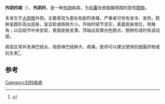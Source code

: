 {{medical}}
'''外阴疖病'''（{{lang-en|furuncle of vulva}}）、'''外阴疖'''，是一种[[外阴|外阴]]疾病，为[[毛囊|毛囊]]及皮脂腺周围的急性[[脓肿|脓肿]]。

多发生于[[大阴唇|大阴唇]]外侧。主要表现为患处有剧烈疼痛，严重者可伴有发冷、发热，脓肿呈圆形高出皮肤，呈豆粒或核桃大小。开始时结节坚实，表面皮肤发红，有触角；以后结节中央变软，表面皮肤变薄，顶端出现黄白色脓点，脓肿形成时有波动感。

病变区常并发淋巴结炎，局部淋巴结肿大、疼痛。医师可以建议使用抗细菌药物或抗生素<ref>{{cite journal|author=王丽东、刘淑红|title=外阴炎症的治疗|journal=中外健康文摘|doi=10.3969|url=http://d.wanfangdata.com.cn/periodical_zwjkwz201307271.aspx|accessdate=2014-08-23}}</ref>。

==参考==
{{reflist}}
{{医学小作品}}
{{女性盆腔和生殖器疾病}}

[[Category:妇科疾病|Category:妇科疾病]]